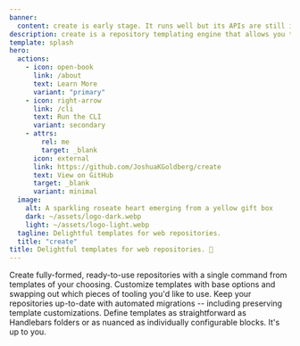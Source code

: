 ```yaml
---
banner:
  content: create is early stage. It runs well but its APIs are still in flux. Please try it out and report any issues on GitHub! 🙏
description: create is a repository templating engine that allows you to instantiate ready-to-use repositories from flexible, powerful templates.
template: splash
hero:
  actions:
    - icon: open-book
      link: /about
      text: Learn More
      variant: "primary"
    - icon: right-arrow
      link: /cli
      text: Run the CLI
      variant: secondary
    - attrs:
        rel: me
        target: _blank
      icon: external
      link: https://github.com/JoshuaKGoldberg/create
      text: View on GitHub
      target: _blank
      variant: minimal
  image:
    alt: A sparkling roseate heart emerging from a yellow gift box
    dark: ~/assets/logo-dark.webp
    light: ~/assets/logo-light.webp
  tagline: Delightful templates for web repositories.
  title: "create"
title: Delightful templates for web repositories. 💝
---
```



<CardGrid stagger>
	<Card title="Creation from Templates" icon="add-document">
		Create fully-formed, ready-to-use repositories with a single command from
		templates of your choosing.
	</Card>
	<Card title="Flexible Options" icon="setting">
		Customize templates with base options and swapping out which pieces of
		tooling you'd like to use.
	</Card>
	<Card title="Predictable Migrations" icon="approve-check-circle">
		Keep your repositories up-to-date with automated migrations -- including
		preserving template customizations.
	</Card>
	<Card title="Rich Templating" icon="document">
		Define templates as straightforward as Handlebars folders or as nuanced as
		individually configurable blocks. It's up to you.
	</Card>
</CardGrid>

<TryItOut />
